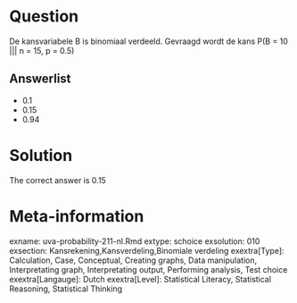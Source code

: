Question
========

De kansvariabele B is binomiaal verdeeld. Gevraagd wordt de kans P(B = 10 ||| n = 15, p = 0.5) 

Answerlist
----------
* 0.1
* 0.15
* 0.94

Solution
========

The correct answer is  0.15 

Meta-information
================
exname: uva-probability-211-nl.Rmd 
extype: schoice 
exsolution: 010 
exsection: Kansrekening,Kansverdeling,Binomiale verdeling 
exextra[Type]: Calculation, Case, Conceptual, Creating graphs, Data manipulation, Interpretating graph, Interpretating output, Performing analysis, Test choice 
exextra[Langauge]: Dutch 
exextra[Level]: Statistical Literacy, Statistical Reasoning, Statistical Thinking 
